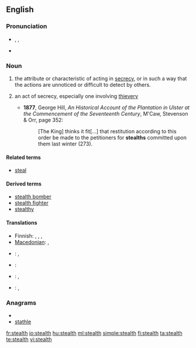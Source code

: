 {{wikipedia|dab=stealth}}
==English==

===Pronunciation===
* {{enPR|stĕlth}}, {{IPA|/stɛlθ/}}, {{SAMPA|/stElT/}}
* {{rhymes|ɛlθ}}

===Noun===
{{en-noun|s|-}}

# {{uncountable}} the attribute or characteristic of acting in [[secrecy]], or in such a way that the actions are unnoticed or difficult to detect by others.
# {{context|archaic|countable}} an act of secrecy, especially one involving [[thievery]]
#* '''1877''', George Hill, ''An Historical Account of the Plantation in Ulster at the Commencement of the Seventeenth Century'', M'Caw, Stevenson & Orr, page 352:
#*: [The King] thinks it fit[...] that restitution according to this order be made to the petitioners for '''stealths''' committed upon them last winter (273).

====Related terms====
* [[steal]]

====Derived terms====
* [[stealth bomber]]
* [[stealth fighter]]
* [[stealthy]]

====Translations====
{{trans-top|attribute or characteristic of acting in secrecy}}
* Finnish: {{t|fi|salamyhkäisyys}}, {{t-|fi|salakähmäisyys}}, {{t-|fi|häive}}, {{t|fi|häivetekniikka}}
* [[Macedonian]]: {{t|mk|прикрадување|n|tr=prikradúvanje}},  {{t|mk|потајност|f|tr=pótajnost}}
{{trans-mid}}
{{trans-bottom}}

{{checktrans-top}}
* {{ttbc|Dutch}}: {{t-|nl|steels}}, {{t+|nl|stiekem}}
* {{ttbc|French}}: {{t+|fr|furtif}}
{{trans-mid}}
* {{ttbc|Kurdish}}: {{t+|ku|dizîkî}}, {{t|ku|nehînî}}
* {{ttbc|Spanish}}: {{t-|es|cautela}}, {{t|es|sigilo}}
{{trans-bottom}}

===Anagrams===
* {{alphagram|aehlstt}}
* [[stathle#English|stathle]]

[[fr:stealth]]
[[io:stealth]]
[[hu:stealth]]
[[ml:stealth]]
[[simple:stealth]]
[[fi:stealth]]
[[ta:stealth]]
[[te:stealth]]
[[vi:stealth]]